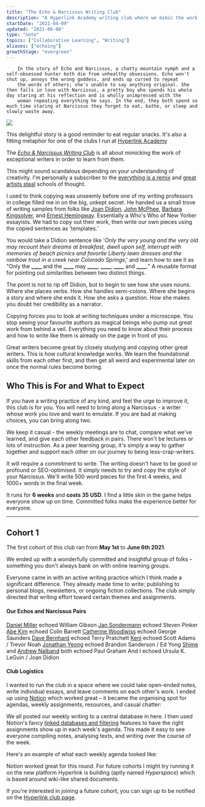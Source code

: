 ```yaml
---
title: "The Echo & Narcissus Writing Club"
description: "A Hyperlink Academy writing club where we mimic the work of others"
startDate: "2021-04-09"
updated: "2021-06-08"
type: "note"
topics: ["Collaborative Learning", "Writing"]
aliases: ["echoing"]
growthStage: "evergreen"
---
```


<IntroParagraph >

		In the story of Echo and Narcissus, a chatty mountain nymph and a self-obsessed hunter both die from unhealthy obsessions. Echo won't shut up, annoys the wrong goddess, and ends up cursed to repeat
		the words of others; she's unable to say anything original. She then falls in love with Narcissus, a pretty boy who spends his whole day staring at his reflection and is wholly unimpressed with the
		woman repeating everything he says. In the end, they both spend so much time staring at Narcissus they forget to eat, bathe, or sleep and slowly waste away.

</IntroParagraph >

<img src = "https://res.cloudinary.com/dxj9qr5gj/image/upload/c_scale,f_auto,q_auto:best,w_800/v1617971024/maggieappleton.com/notes/echo-narcissus/800px-John_William_Waterhouse_-_Echo_and_Narcissus_-_Google_Art_Project_zpecxl.jpg" />

This delightful story is a good reminder to eat regular snacks. It's also a fitting metaphor for one of the clubs I run at [Hyperlink Academy](https://hyperlink.academy/)

The [_Echo & Narcissus Writing Club_](https://hyperlink.academy/courses/echo-and-narcissus-writing-club/118) is all about mimicking the work of exceptional writers in order to learn from them.

This might sound scandalous depending on your understanding of creativity. I'm personally a subscriber to the [everything is a remix](https://vimeo.com/14912890) and [great artists steal](https://austinkleon.com/steal/) schools of thought.

I used to think copying was unseemly before one of my writing professors in college filled me in on the big, unkept secret. He handed us a small trove of writing samples from folks like [Joan Didion](https://en.wikipedia.org/wiki/Joan_Didion), [John McPhee](https://en.wikipedia.org/wiki/John_McPhee), [Barbara Kingsolver](https://en.wikipedia.org/wiki/Barbara_Kingsolver), and [Ernest Hemingway](https://en.wikipedia.org/wiki/Ernest_Hemingway). Essentially a Who's Who of New Yorker essayists. We had to copy out their work, then write our own pieces using the copied sentences as 'templates.'

You would take a Didion sentence like '_Only the very young and the very old may recount their dreams at breakfast, dwell upon self, interrupt with memories of beach picnics and favorite Liberty lawn dresses and the rainbow trout in a creek near Colorado Springs_,' and learn how to see it as "Only the **\_\_\_\_** and the **\_\_\_\_** may **\_\_\_\_**, **\_\_\_\_**, **\_\_\_\_** and **\_\_\_\_**." A reusable format for pointing out similarities between two distinct things.

The point is not to rip off Didion, but to begin to see how she uses nouns. Where she places verbs. How she handles semi-colons. Where she begins a story and where she ends it. How she asks a question. How she makes you doubt her credibility as a narrator.

Copying forces you to look at writing techniques under a microscope. You stop seeing your favourite authors as magical beings who pump out great work from behind a veil. Everything you need to know about their process and how to write like them is already on the page in front of you.

Great writers become great by closely studying and copying other great writers.
This is how cultural knowledge works. We learn the foundational skills from each other first, and then get all weird and experimental later on once the normal rules become boring.

<Spacer size = "small" />

## Who This is For and What to Expect

If you have a writing practice of any kind, and feel the urge to improve it, this club is for you. You will need to bring along a Narcissus - a writer whose work you love and want to emulate. If you are bad at making choices, you can bring along two.

We keep it casual - the weekly meetings are to chat, compare what we've learned, and give each other feedback in pairs. There won't be lectures or lots of instruction. As a peer learning group, it's simply a way to gather together and support each other on our journey to being less-crap-writers.

It will require a commitment to write. The writing doesn't have to be good or profound or SEO-optimised. It simply needs to try and copy the style of your Narcissus.
We'll write 500 word pieces for the first 4 weeks, and 1000+ words in the final week.

It runs for **6 weeks** and **costs 35 USD**. I find a little skin in the game helps everyone show up on time. Committed folks make the experience better for everyone.

---

## Cohort 1

The first cohort of this club ran from **May 1st** to **June 6th 2021**.

We ended up with a wonderfully committed and insightful group of folks – something you don't always bank on with online learning groups.

Everyone came in with an active writing practice which I think made a significant difference. They already made time to write; publishing to personal blogs, newsletters, or ongoing fiction collections. The club simply directed that writing effort toward certain themes and assignments.

<Spacer size = "small" />

#### Our Echos and Narcissus Pairs

[Daniel Miller](https://twitter.com/danielindustri4) echoed William Gibson
[Jan Sondermann](https://twitter.com/jsoendermann) echoed Steven Pinker
[Abe Kim](https://twitter.com/ich_bin_abe) echoed Colin Barrett
[Catherine Woodiwiss](https://twitter.com/chwoodiwiss) echoed George Saunders
[Dave Bernhard](https://twitter.com/daveforall) echoed Terry Pratchett
[Keni](https://adagia.org/writer/13) echoed Scott Adams / Trevor Noah
[Jonathan Yeong](https://twitter.com/JonoYeong) echoed Brandon Sanderson / Ed Yong
[Shime](https://shime.sh/) and [Andrew Nalband](https://twitter.com/nalband) both echoed Paul Graham
And I echoed Ursula K. LeGuin / Joan Didion

<Spacer size = "small" />

#### Club Logistics

I wanted to run the club in a space where we could take open-ended notes, write individual essays, and leave comments on each other's work. I ended up using [Notion](https://notion.so) which worked great – it became the organising spot for agendas, weekly assignments, resources, and casual chatter:

<ImageFrame
		width = "1000px"
		src = "https://res.cloudinary.com/dxj9qr5gj/image/upload/c_scale,f_auto,q_auto:best,w_1200/v1623137511/maggieappleton.com/notes/echo-narcissus/The_Echo_Narcissus_Writing_Club_shrink_yfymsh.png"
		alt = "Screencapture of our Notion space listing weekly themes and links to other pages"
/>

We all posted our weekly writing to a central database in here. I then used Notion's fancy [linked databases and filtering](https://www.notion.so/Linked-databases-fb007e2798d04c57aee839ecf6ce450a) features to have the right assignments show up in each week's agenda. This made it easy to see everyone compiling notes, analysing texts, and writing over the course of the week.

Here's an example of what each weekly agenda looked like:

<ImageFrame
		width = "1000px"
		src = "https://res.cloudinary.com/dxj9qr5gj/image/upload/c_scale,f_auto,q_auto:best,w_1200/v1623138078/maggieappleton.com/notes/echo-narcissus/Week_4_-_Descriptions_and_Details_shrink_drzycw.png"
		alt = "The agenda, writing pieces, and homework assignment for week 4 of the club"
/>

Notion worked great for this round. For future cohorts I might try running it on the new platform Hyperlink is building (aptly named _Hyperspace_) which is based around wiki-like shared documents.

If you're interested in joining a future cohort, you can sign up to be notified on the [Hyperlink club page](https://hyperlink.academy/courses/echo-and-narcissus-writing-club/118).
